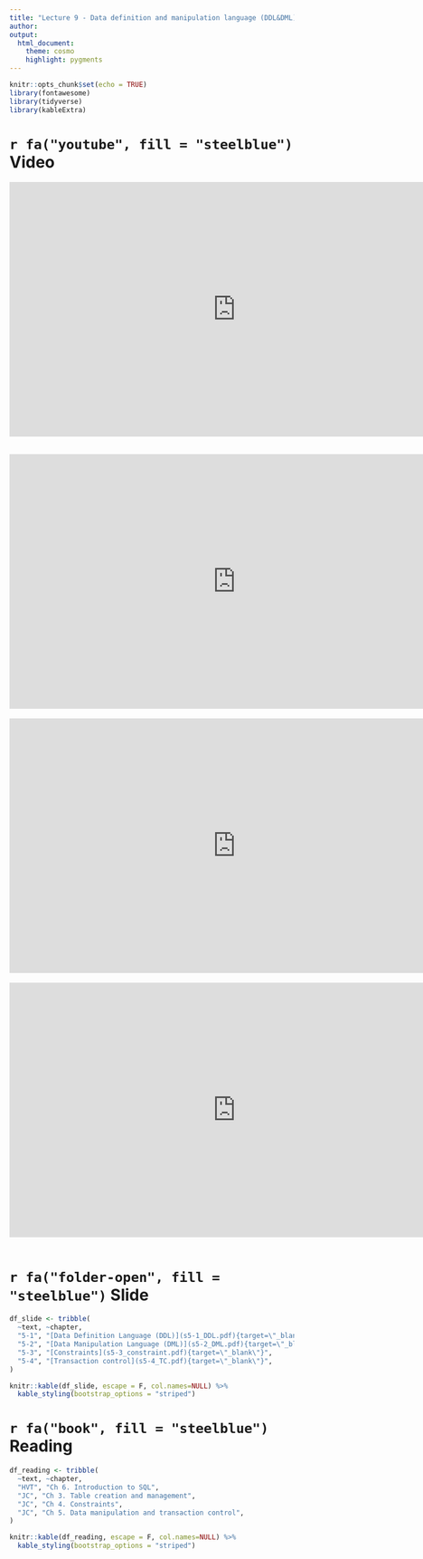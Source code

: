 ```yaml
---
title: "Lecture 9 - Data definition and manipulation language (DDL&DML)"
author:
output: 
  html_document:
    theme: cosmo
    highlight: pygments
---
```


```r
knitr::opts_chunk$set(echo = TRUE)
library(fontawesome)
library(tidyverse)
library(kableExtra)
```

# `r fa("youtube", fill = "steelblue")` Video

<iframe width="800" height="450" src="https://www.youtube.com/embed/oO1glVuU14k" frameborder="0" allow="accelerometer; autoplay; encrypted-media; gyroscope; picture-in-picture" allowfullscreen data-external="1"></iframe>  
<br>
<iframe width="800" height="450" src="https://www.youtube.com/embed/4nxLvYidlVk" frameborder="0" allow="accelerometer; autoplay; encrypted-media; gyroscope; picture-in-picture" allowfullscreen data-external="1"></iframe>  
<br>
<iframe width="800" height="450" src="https://www.youtube.com/embed/dHrNCZCGq1o" frameborder="0" allow="accelerometer; autoplay; encrypted-media; gyroscope; picture-in-picture" allowfullscreen data-external="1"></iframe>  
<br>
<iframe width="800" height="450" src="https://www.youtube.com/embed/JvmnhCgEWU4" frameborder="0" allow="accelerometer; autoplay; encrypted-media; gyroscope; picture-in-picture" allowfullscreen data-external="1"></iframe>  
<br>

# `r fa("folder-open", fill = "steelblue")` Slide
``` r
df_slide <- tribble(
  ~text, ~chapter,
  "5-1", "[Data Definition Language (DDL)](s5-1_DDL.pdf){target=\"_blank\"}",
  "5-2", "[Data Manipulation Language (DML)](s5-2_DML.pdf){target=\"_blank\"}",
  "5-3", "[Constraints](s5-3_constraint.pdf){target=\"_blank\"}",
  "5-4", "[Transaction control](s5-4_TC.pdf){target=\"_blank\"}",
)

knitr::kable(df_slide, escape = F, col.names=NULL) %>%
  kable_styling(bootstrap_options = "striped")
```

# `r fa("book", fill = "steelblue")` Reading
``` r
df_reading <- tribble(
  ~text, ~chapter,
  "HVT", "Ch 6. Introduction to SQL",
  "JC", "Ch 3. Table creation and management",
  "JC", "Ch 4. Constraints",
  "JC", "Ch 5. Data manipulation and transaction control",
)

knitr::kable(df_reading, escape = F, col.names=NULL) %>%
  kable_styling(bootstrap_options = "striped")
```

